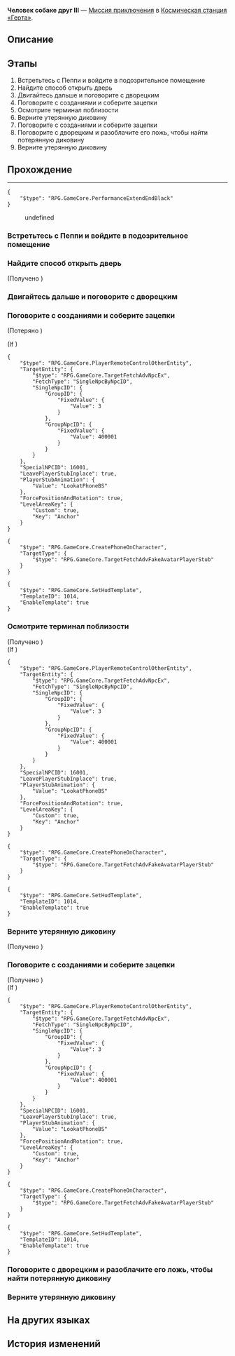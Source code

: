 {{Дополнить|Диалоги.}}
{{Миссия Инфобокс
|id              = 4070013
|Название        = 
|Изображение     = Миссия Освоения Человек собаке друг III.png
|Тип             = Миссия приключения
|События         = 
|Глава           = 
|Условия         = 
|Персонажи       = Пеппи; Первопроходец
|СтартЛокация    = Изолированная зона
|Мир             = Космическая станция «Герта»
|Локации         = Изолированная зона
|Предыдущая      = 
|Следующая       = 
|Награды         = 
}}
'''Человек собаке друг III''' — [[Миссия приключения]] в [[Космическая станция «Герта»]].

==Описание==
{{Описание|<!--официальное описание из Перекрёстка судеб-->}}

==Этапы==
# Встретьтесь с Пеппи и войдите в подозрительное помещение
# Найдите способ открыть дверь
# Двигайтесь дальше и поговорите с дворецким
# Поговорите с созданиями и соберите зацепки
# Осмотрите терминал поблизости
# Верните утерянную диковину
# Поговорите с созданиями и соберите зацепки
# Поговорите с дворецким и разоблачите его ложь, чтобы найти потерянную диковину
# Верните утерянную диковину

==Прохождение==
{{Дополнить}}

----
<pre>{
	"$type": "RPG.GameCore.PerformanceExtendEndBlack"
}</pre>
<!--Unknown TalkSentence: 401300201-->
:{{Диалог|Стрелка}} undefined
<!--Unknown TalkSentence: 401300203-->
<!--Unknown TalkSentence: 401300204-->
<!--Unknown TalkSentence: 401300205-->
{{Диалог Конец}}

===Встретьтесь с Пеппи и войдите в подозрительное помещение===
{{Описание миссии|локация=Изолированная зона|Пеппи нашёл дворецкого. Вы вновь объединяетесь и начинаете осмотр подозрительного помещения...}}
{{Диалог Начало}}


{{Диалог Конец}}

===Найдите способ открыть дверь===
{{Описание миссии|локация=Изолированная зона|Сенсорная дверь вновь вышла из строя, заперев вас внутри помещения. Уже поздно жаловаться Асте. Попробуйте найти способ открыть дверь вместе с Пеппи.}}
{{Диалог Начало}}

;(Получено {{Item|Аномальные изображения с камер наблюдения|20|x=1|text=Аномальные изображения с камер наблюдения}})
{{Диалог Конец}}

===Двигайтесь дальше и поговорите с дворецким===
{{Описание миссии|локация=Изолированная зона|Дворецкий впереди. Кажется, нескольких угроз должно хватить, чтобы вернуть диковину, но, похоже, всё не так просто...}}
{{Диалог Начало}}


{{Диалог Конец}}

===Поговорите с созданиями и соберите зацепки===
{{Описание миссии|локация=Изолированная зона|Несмотря на то, что остальные создания подчиняются дворецкому, среди них должны найтись те, кто им недоволен. Возможно, вы сможете узнать что-нибудь у них...}}
{{Диалог Начало}}

;(Потеряно {{Item|Ароматный десерт|20|x=1|text=Ароматный десерт}})

;(If {{cx}}{{subst:void|<!--{"$type":"RPG.GameCore.ByLocalPlayerIsFakeAvatar"}-->}})
<pre>{
	"$type": "RPG.GameCore.PlayerRemoteControlOtherEntity",
	"TargetEntity": {
		"$type": "RPG.GameCore.TargetFetchAdvNpcEx",
		"FetchType": "SingleNpcByNpcID",
		"SingleNpcID": {
			"GroupID": {
				"FixedValue": {
					"Value": 3
				}
			},
			"GroupNpcID": {
				"FixedValue": {
					"Value": 400001
				}
			}
		}
	},
	"SpecialNPCID": 16001,
	"LeavePlayerStubInplace": true,
	"PlayerStubAnimation": {
		"Value": "LookatPhoneBS"
	},
	"ForcePositionAndRotation": true,
	"LevelAreaKey": {
		"Custom": true,
		"Key": "Anchor"
	}
}</pre>
<pre>{
	"$type": "RPG.GameCore.CreatePhoneOnCharacter",
	"TargetType": {
		"$type": "RPG.GameCore.TargetFetchAdvFakeAvatarPlayerStub"
	}
}</pre>
<pre>{
	"$type": "RPG.GameCore.SetHudTemplate",
	"TemplateID": 1014,
	"EnableTemplate": true
}</pre>
{{Диалог Конец}}

===Осмотрите терминал поблизости===
{{Описание миссии|локация=Изолированная зона|Создания заняли помещение после ухода исследователей. Терминал всё ещё работает, возможно, вы сможете найти в нём какие-нибудь полезные подсказки...}}
{{Диалог Начало}}

;(Получено {{Item|Записи внешних коммуникаций|20|x=1|text=Записи внешних коммуникаций}})
;(If {{cx}}{{subst:void|<!--{"$type":"RPG.GameCore.ByLocalPlayerIsFakeAvatar"}-->}})
<pre>{
	"$type": "RPG.GameCore.PlayerRemoteControlOtherEntity",
	"TargetEntity": {
		"$type": "RPG.GameCore.TargetFetchAdvNpcEx",
		"FetchType": "SingleNpcByNpcID",
		"SingleNpcID": {
			"GroupID": {
				"FixedValue": {
					"Value": 3
				}
			},
			"GroupNpcID": {
				"FixedValue": {
					"Value": 400001
				}
			}
		}
	},
	"SpecialNPCID": 16001,
	"LeavePlayerStubInplace": true,
	"PlayerStubAnimation": {
		"Value": "LookatPhoneBS"
	},
	"ForcePositionAndRotation": true,
	"LevelAreaKey": {
		"Custom": true,
		"Key": "Anchor"
	}
}</pre>
<pre>{
	"$type": "RPG.GameCore.CreatePhoneOnCharacter",
	"TargetType": {
		"$type": "RPG.GameCore.TargetFetchAdvFakeAvatarPlayerStub"
	}
}</pre>
<pre>{
	"$type": "RPG.GameCore.SetHudTemplate",
	"TemplateID": 1014,
	"EnableTemplate": true
}</pre>
{{Диалог Конец}}

===Верните утерянную диковину===
{{Описание миссии|локация=Изолированная зона|Дворецкий рассказал о местонахождении утерянной диковины. Настало время вернуть её...}}
{{Диалог Начало}}

;(Получено {{Item|Ароматный десерт|20|x=1|text=Ароматный десерт}})
{{Диалог Конец}}

===Поговорите с созданиями и соберите зацепки===
{{Описание миссии|локация=Изолированная зона|Несмотря на то, что остальные создания подчиняются дворецкому, среди них должны найтись те, кто им недоволен. Возможно, вы сможете узнать что-нибудь у них...}}
{{Диалог Начало}}

;(Получено {{Item|Космический жареный рис (вчерашний)|20|x=1|text=Космический жареный рис (вчерашний)}})
;(If {{cx}}{{subst:void|<!--{"$type":"RPG.GameCore.ByLocalPlayerIsFakeAvatar"}-->}})
<pre>{
	"$type": "RPG.GameCore.PlayerRemoteControlOtherEntity",
	"TargetEntity": {
		"$type": "RPG.GameCore.TargetFetchAdvNpcEx",
		"FetchType": "SingleNpcByNpcID",
		"SingleNpcID": {
			"GroupID": {
				"FixedValue": {
					"Value": 3
				}
			},
			"GroupNpcID": {
				"FixedValue": {
					"Value": 400001
				}
			}
		}
	},
	"SpecialNPCID": 16001,
	"LeavePlayerStubInplace": true,
	"PlayerStubAnimation": {
		"Value": "LookatPhoneBS"
	},
	"ForcePositionAndRotation": true,
	"LevelAreaKey": {
		"Custom": true,
		"Key": "Anchor"
	}
}</pre>
<pre>{
	"$type": "RPG.GameCore.CreatePhoneOnCharacter",
	"TargetType": {
		"$type": "RPG.GameCore.TargetFetchAdvFakeAvatarPlayerStub"
	}
}</pre>
<pre>{
	"$type": "RPG.GameCore.SetHudTemplate",
	"TemplateID": 1014,
	"EnableTemplate": true
}</pre>
{{Диалог Конец}}

===Поговорите с дворецким и разоблачите его ложь, чтобы найти потерянную диковину===
{{Описание миссии|локация=Изолированная зона|Как и ожидалось, дворецкий солгал вам и остальным созданиям. Теперь, когда доказательства собраны, настало время разоблачить его. Неопровержимые доказательства должны заставить его сказать правду, верно?}}
{{Диалог Начало}}

:<!--1-second delay-->
<!--Unknown TalkSentence: 401302901-->
<!--Unknown TalkSentence: 401302902-->
{{Диалог Конец}}

===Верните утерянную диковину===
{{Описание миссии|локация=Изолированная зона|Дворецкий рассказал о местонахождении утерянной диковины. Настало время вернуть её...}}
{{Диалог Начало}}

:<!--1-second delay-->
<!--Unknown TalkSentence: 401303101-->
{{Диалог Конец}}

==На других языках==
{{На других языках
|en   = It All Started With a Man and a Dog (III)
|zhs  = 开局一人一狗•其三
|zht  = 開局一人一狗•其三
|ja   = スタートは一人と犬一匹・その3
|ko   = 시작은 한 사람과 개 한 마리•3
|es   = Al inicio solo había una persona y un perro&nbsp;III
|fr   = Tout commence avec un homme et un chien&nbsp;(III)
|ru   = Человек собаке друг III
|th   = เริ่มด้วยคนหนึ่งคนและสุนัขหนึ่งตัว 3
|vi   = Hành Trình Một Người Một Chó 3
|de   = Es war einmal ein Mensch und ein Hund (Teil 3)
|id   = Meitantei Peppy III
|pt   = A História Começa Com um Homem e um Cachorro (III)
}}

==История изменений==
{{История изменений|2.7}}
